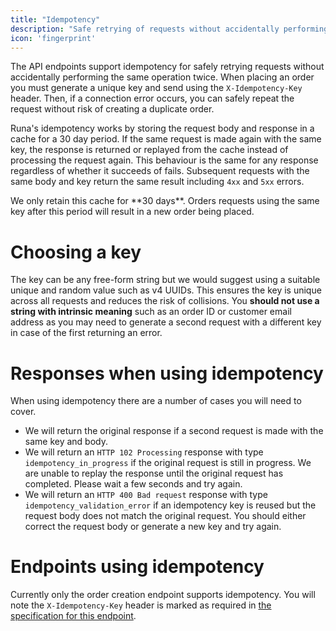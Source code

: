 ```yaml
---
title: "Idempotency"
description: "Safe retrying of requests without accidentally performing the same operation twice"
icon: 'fingerprint'
---
```


The API endpoints support idempotency for safely retrying requests without accidentally performing the same operation twice. When placing an order you must generate a unique key and send using the `X-Idempotency-Key` header. Then, if a connection error occurs, you can safely repeat the request without risk of creating a duplicate order.

Runa's idempotency works by storing the request body and response in a cache for a 30 day period. If the same request is made again with the same key, the response is returned or replayed from the cache instead of processing the request again. This behaviour is the same for any response regardless of whether it succeeds of fails. Subsequent requests with the same body and key return the same result including `4xx` and `5xx` errors.

<Warning>
We only retain this cache for **30 days**. Orders requests using the same key after this period will result in a new order being placed.
</Warning>

# Choosing a key

The key can be any free-form string but we would suggest using a suitable unique and random value such as v4 UUIDs. This ensures the key is unique across all requests and reduces the risk of collisions. You **should not use a string with intrinsic meaning** such as an order ID or customer email address as you may need to generate a second request with a different key in case of the first returning an error.

# Responses when using idempotency

When using idempotency there are a number of cases you will need to cover.

- We will return the original response if a second request is made with the same key and body.
- We will return an `HTTP 102 Processing` response with type `idempotency_in_progress` if the original request is still in progress. We are unable to replay the response until the original request has completed. Please wait a few seconds and try again.
- We will return an `HTTP 400 Bad request` response with type `idempotency_validation_error` if an idempotency key is reused but the request body does not match the original request. You should either correct the request body or generate a new key and try again.

# Endpoints using idempotency

Currently only the order creation endpoint supports idempotency. You will note the `X-Idempotency-Key` header is marked as required in [the specification for this endpoint](/reference/createorder).
